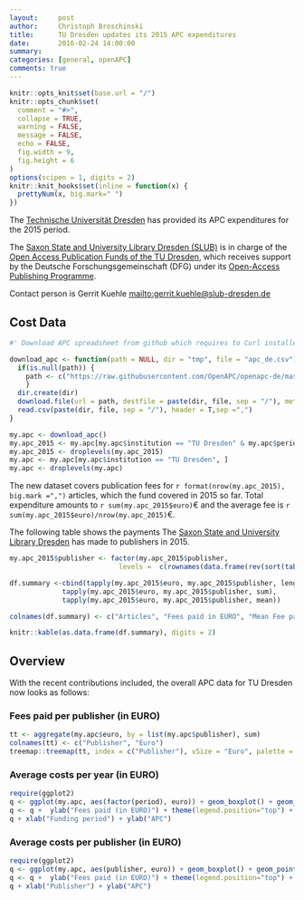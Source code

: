 ```yaml
---
layout:     post
author:     Christoph Broschinski
title:      TU Dresden updates its 2015 APC expenditures
date:       2016-02-24 14:00:00
summary:    
categories: [general, openAPC]
comments: true
---
```



```r
knitr::opts_knit$set(base.url = "/")
knitr::opts_chunk$set(
  comment = "#>",
  collapse = TRUE,
  warning = FALSE, 
  message = FALSE,
  echo = FALSE,
  fig.width = 9,
  fig.height = 6
)
options(scipen = 1, digits = 2)
knitr::knit_hooks$set(inline = function(x) {
  prettyNum(x, big.mark=" ")
})
```

The [Technische Universität Dresden](https://tu-dresden.de/en) has provided its APC expenditures for the 2015 period.

The [Saxon State and University Library Dresden (SLUB)](http://www.slub-dresden.de/en/home/) is in charge of the [Open Access Publication Funds of the TU Dresden](http://www.slub-dresden.de/en/service/writing-publishing/open-access-service/publikationsfonds/), which receives support by the Deutsche Forschungsgemeinschaft (DFG) under its [Open-Access Publishing Programme](http://www.dfg.de/en/research_funding/programmes/infrastructure/lis/funding_opportunities/open_access/).

Contact person is Gerrit Kuehle <mailto:gerrit.kuehle@slub-dresden.de>

## Cost Data

```r
#' Download APC spreadsheet from github which requires to Curl installed

download_apc <- function(path = NULL, dir = "tmp", file = "apc_de.csv"){
  if(is.null(path)) {
    path <- c("https://raw.githubusercontent.com/OpenAPC/openapc-de/master/data/apc_de.csv")
    } 
  dir.create(dir) 
  download.file(url = path, destfile = paste(dir, file, sep = "/"), method = "curl")
  read.csv(paste(dir, file, sep = "/"), header = T,sep =",")
}

my.apc <- download_apc()
my.apc_2015 <- my.apc[my.apc$institution == "TU Dresden" & my.apc$period == 2015, ]
my.apc_2015 <- droplevels(my.apc_2015)
my.apc <- my.apc[my.apc$institution == "TU Dresden", ]
my.apc <- droplevels(my.apc)
```

The new dataset covers publication fees for `r format(nrow(my.apc_2015), big.mark =",")` articles, which the fund covered in 2015 so far. Total expenditure amounts to `r sum(my.apc_2015$euro)`€ and the average fee is `r sum(my.apc_2015$euro)/nrow(my.apc_2015)`€.

The following table shows the payments The [Saxon State and University Library Dresden](http://www.slub-dresden.de/en/home/) has made to publishers in 2015.

```r
my.apc_2015$publisher <- factor(my.apc_2015$publisher, 
                           levels =  c(rownames(data.frame(rev(sort(table(my.apc_2015$publisher)))))))

df.summary <-cbind(tapply(my.apc_2015$euro, my.apc_2015$publisher, length),
             tapply(my.apc_2015$euro, my.apc_2015$publisher, sum),
             tapply(my.apc_2015$euro, my.apc_2015$publisher, mean))

colnames(df.summary) <- c("Articles", "Fees paid in EURO", "Mean Fee paid")

knitr::kable(as.data.frame(df.summary), digits = 2)
```

## Overview

With the recent contributions included, the overall APC data for TU Dresden now looks as follows: 

### Fees paid per publisher (in EURO)

```r
tt <- aggregate(my.apc$euro, by = list(my.apc$publisher), sum)
colnames(tt) <- c("Publisher", "Euro")
treemap::treemap(tt, index = c("Publisher"), vSize = "Euro", palette = "Paired")
```

###  Average costs per year (in EURO)

```r
require(ggplot2)
q <- ggplot(my.apc, aes(factor(period), euro)) + geom_boxplot() + geom_point()
q <- q +  ylab("Fees paid (in EURO)") + theme(legend.position="top") + theme_bw(base_size = 18)
q + xlab("Funding period") + ylab("APC")
```

###  Average costs per publisher (in EURO)

```r
require(ggplot2)
q <- ggplot(my.apc, aes(publisher, euro)) + geom_boxplot() + geom_point()
q <- q +  ylab("Fees paid (in EURO)") + theme(legend.position="top") + theme_bw(base_size = 18) + coord_flip()
q + xlab("Publisher") + ylab("APC")
```
